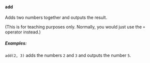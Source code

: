 #### add

Adds two numbers together and outputs the result.

(This is for teaching purposes only. Normally, you would just use the `+` operator instead.)

##### Examples:

`add(2, 3)` adds the numbers `2` and `3` and outputs the number `5`.
